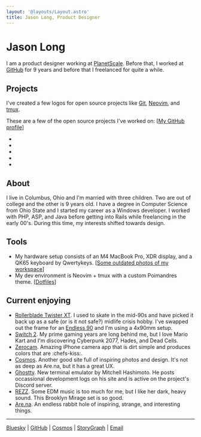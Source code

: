 ```yaml
---
layout: '@layouts/Layout.astro'
title: Jason Long, Product Designer
---
```



# Jason Long

I am a product designer working at [PlanetScale](https://planetscale.com). Before that, I worked at [GitHub](https://github.com) for 9 years and before that I freelanced for quite a while.

## Projects

I've created a few logos for open source projects like [Git](https://git-scm.com), [Neovim](https://neovim.io/), and [tmux](https://github.com/tmux/tmux/wiki).

These are a few of the open source projects I've worked on: [[My GitHub profile](https://github.com/jasonlong)]

- <GitHubProject
    name='isometric-contributions'
    description='3D GitHub contribution graph'
    repo='jasonlong/isometric-contributions'
  />
- <GitHubProject
    name='geo_pattern'
    description='Procedurally-generated background patterns'
    repo='jasonlong/geo_pattern'
  />
- <GitHubProject
    name='mater'
    description='Pomodoro client'
    repo='jasonlong/mater'
  />
- <GitHubProject
    name='cayman-theme'
    description='Default GitHub Pages theme'
    repo='jasonlong/cayman-theme'
  />
- <GitHubProject
    name='beam'
    description='A simple message board for your organization or project'
    repo='planetscale/beam'
  />

## About

I live in Columbus, Ohio and I'm married with three children. Two are out of college and the other is 9 years old. I have a degree in Computer Science from Ohio State and I started my career as a Windows developer. I worked with PHP, ASP, and Java before getting into Rails while freelancing in the early 00's. During this time, my interests shifted towards design.

## Tools

- My hardware setup consists of an M4 MacBook Pro, XDR display, and a QK65 keyboard by Qwertykeys. [[Some outdated photos of my workspace](https://www.workspaces.xyz/p/160-jason-long)]
- My dev environment is Neovim + tmux with a custom Poimandres theme. [[Dotfiles](https://github.com/jasonlong/dotfiles)]

## Current enjoying

- [Rollerblade Twister XT](https://www.rollerblade.com/usa/en/men/performance/freeskate/twister-xt). I used to skate in the mid-90s and have picked it back up as a safe (or is it not safe?) midlife crisis hobby. I've swapped out the frame for an [Endless 90](https://www.endlessblading.com/products/endless-90-mk2-frame) and I'm using a 4x90mm setup.
- [Switch 2](https://www.nintendo.com/us/gaming-systems/switch-2/). My prime gaming years are long behind me, but I love Mario Kart and I'm discovering Cyberpunk 2077, Hades, and Dead Cells.
- [Zerocam](https://apps.apple.com/us/app/zerocam-anti-ai-camera/id6483933438). Amazing iPhone camera app that is dirt simple and produces colors that are :chefs-kiss:.
- [Cosmos](https://www.cosmos.so/home). Another good site full of inspiring photos and design. It's not as deep as Are.na, but it has a great UX.
- [Ghostty](https://mitchellh.com/ghostty). New terminal emulator by Mitchell Hashimoto. He posts occassional development logs on his site and is active on the project's Discord server.
- [REZZ](https://www.youtube.com/watch?v=DmUq1eWlOu4). Some EDM music is too much for me, but I like her dark, heavy sound. This Brooklyn Mirage set is so good.
- [Are.na](https://are.na/jason-long-wwkm0r1awty/channels). An endless rabbit hole of inspiring, strange, and interesting things.

---

[Bluesky](https://bsky.app/profile/jasonlong.me) | [GitHub](https://github.com/jasonlong) | [Cosmos](https://www.cosmos.so/jasonlong) |
[StoryGraph](https://app.thestorygraph.com/profile/jasonlong) | <a href='mailto:jason@jasonlong.me'>Email</a>

